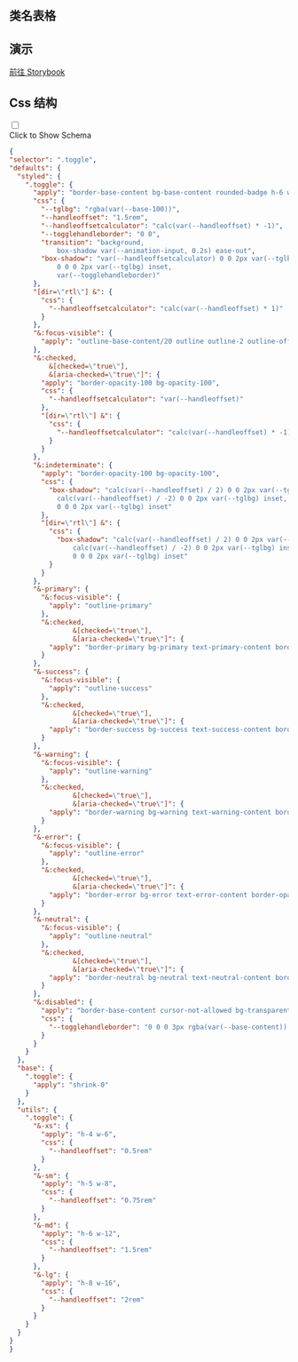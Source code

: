 

## 类名表格

<CssTable name="toggle" />



## 演示

[前往 Storybook](https://story.ui.icebreaker.top/?path=/docs/data-entry-toggle--docs)

## Css 结构
<div className="collapse">
<input type="checkbox" /> 
<div class="collapse-title px-0">
<span class="btn">Click to Show Schema</span>
</div>
<div class="collapse-content"> 

```json
{
"selector": ".toggle",
"defaults": {
  "styled": {
    ".toggle": {
      "apply": "border-base-content bg-base-content rounded-badge h-6 w-12 cursor-pointer appearance-none border border-opacity-20 bg-opacity-50",
      "css": {
        "--tglbg": "rgba(var(--base-100))",
        "--handleoffset": "1.5rem",
        "--handleoffsetcalculator": "calc(var(--handleoffset) * -1)",
        "--togglehandleborder": "0 0",
        "transition": "background,
            box-shadow var(--animation-input, 0.2s) ease-out",
        "box-shadow": "var(--handleoffsetcalculator) 0 0 2px var(--tglbg) inset,
            0 0 0 2px var(--tglbg) inset,
            var(--togglehandleborder)"
      },
      "[dir=\"rtl\"] &": {
        "css": {
          "--handleoffsetcalculator": "calc(var(--handleoffset) * 1)"
        }
      },
      "&:focus-visible": {
        "apply": "outline-base-content/20 outline outline-2 outline-offset-2"
      },
      "&:checked,
          &[checked=\"true\"],
          &[aria-checked=\"true\"]": {
        "apply": "border-opacity-100 bg-opacity-100",
        "css": {
          "--handleoffsetcalculator": "var(--handleoffset)"
        },
        "[dir=\"rtl\"] &": {
          "css": {
            "--handleoffsetcalculator": "calc(var(--handleoffset) * -1)"
          }
        }
      },
      "&:indeterminate": {
        "apply": "border-opacity-100 bg-opacity-100",
        "css": {
          "box-shadow": "calc(var(--handleoffset) / 2) 0 0 2px var(--tglbg) inset,
            calc(var(--handleoffset) / -2) 0 0 2px var(--tglbg) inset,
            0 0 0 2px var(--tglbg) inset"
        },
        "[dir=\"rtl\"] &": {
          "css": {
            "box-shadow": "calc(var(--handleoffset) / 2) 0 0 2px var(--tglbg) inset,
                calc(var(--handleoffset) / -2) 0 0 2px var(--tglbg) inset,
                0 0 0 2px var(--tglbg) inset"
          }
        }
      },
      "&-primary": {
        "&:focus-visible": {
          "apply": "outline-primary"
        },
        "&:checked,
                &[checked=\"true\"],
                &[aria-checked=\"true\"]": {
          "apply": "border-primary bg-primary text-primary-content border-opacity-10"
        }
      },
      "&-success": {
        "&:focus-visible": {
          "apply": "outline-success"
        },
        "&:checked,
                &[checked=\"true\"],
                &[aria-checked=\"true\"]": {
          "apply": "border-success bg-success text-success-content border-opacity-10"
        }
      },
      "&-warning": {
        "&:focus-visible": {
          "apply": "outline-warning"
        },
        "&:checked,
                &[checked=\"true\"],
                &[aria-checked=\"true\"]": {
          "apply": "border-warning bg-warning text-warning-content border-opacity-10"
        }
      },
      "&-error": {
        "&:focus-visible": {
          "apply": "outline-error"
        },
        "&:checked,
                &[checked=\"true\"],
                &[aria-checked=\"true\"]": {
          "apply": "border-error bg-error text-error-content border-opacity-10"
        }
      },
      "&-neutral": {
        "&:focus-visible": {
          "apply": "outline-neutral"
        },
        "&:checked,
                &[checked=\"true\"],
                &[aria-checked=\"true\"]": {
          "apply": "border-neutral bg-neutral text-neutral-content border-opacity-10"
        }
      },
      "&:disabled": {
        "apply": "border-base-content cursor-not-allowed bg-transparent opacity-30",
        "css": {
          "--togglehandleborder": "0 0 0 3px rgba(var(--base-content)) inset, var(--handleoffsetcalculator) 0 0 3px rgba(var(--base-content)) inset"
        }
      }
    }
  },
  "base": {
    ".toggle": {
      "apply": "shrink-0"
    }
  },
  "utils": {
    ".toggle": {
      "&-xs": {
        "apply": "h-4 w-6",
        "css": {
          "--handleoffset": "0.5rem"
        }
      },
      "&-sm": {
        "apply": "h-5 w-8",
        "css": {
          "--handleoffset": "0.75rem"
        }
      },
      "&-md": {
        "apply": "h-6 w-12",
        "css": {
          "--handleoffset": "1.5rem"
        }
      },
      "&-lg": {
        "apply": "h-8 w-16",
        "css": {
          "--handleoffset": "2rem"
        }
      }
    }
  }
}
}
```

</div>
</div>